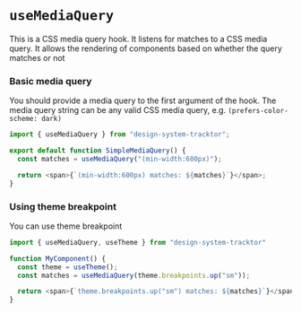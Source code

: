 
<Meta title="Hooks/useMediaQuery"/>

# `useMediaQuery`

This is a CSS media query hook. It listens for matches to a CSS media query. It allows the rendering of components based on whether the query matches or not

### Basic media query
You should provide a media query to the first argument of the hook.
The media query string can be any valid CSS media query, e.g. `(prefers-color-scheme: dark)`

```typescript jsx
import { useMediaQuery } from "design-system-tracktor";

export default function SimpleMediaQuery() {
  const matches = useMediaQuery("(min-width:600px)");

  return <span>{`(min-width:600px) matches: ${matches}`}</span>;
}
```

### Using theme breakpoint
You can use theme breakpoint

```typescript jsx
import { useMediaQuery, useTheme } from "design-system-tracktor"

function MyComponent() {
  const theme = useTheme();
  const matches = useMediaQuery(theme.breakpoints.up("sm"));

  return <span>{`theme.breakpoints.up("sm") matches: ${matches}`}</span>;
}
```
